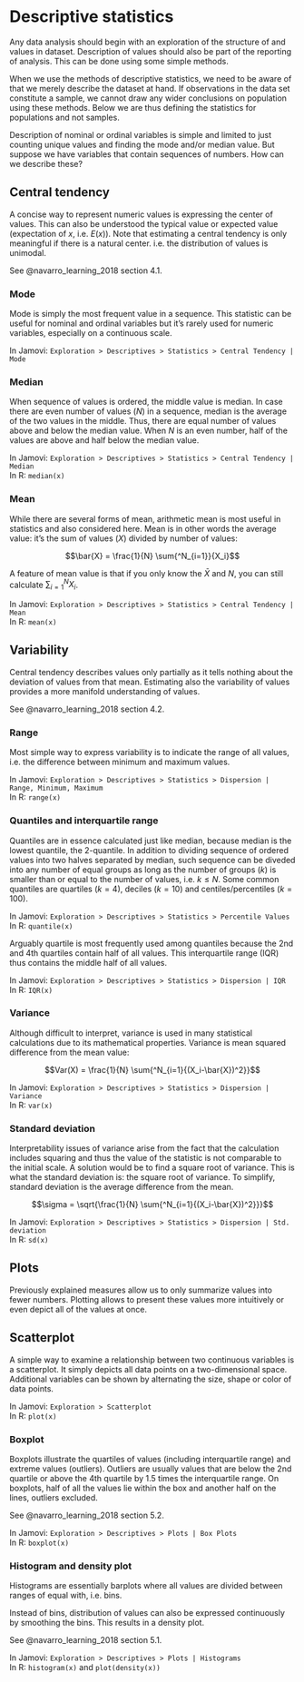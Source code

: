 # Descriptive statistics

Any data analysis should begin with an exploration of the structure of and values in dataset. Description of values should also be part of the reporting of analysis. This can be done using some simple methods.

When we use the methods of descriptive statistics, we need to be aware of that we merely describe the dataset at hand. If observations in the data set constitute a sample, we cannot draw any wider conclusions on population using these methods. Below we are thus defining the statistics for populations and not samples.

Description of nominal or ordinal variables is simple and limited to just counting unique values and finding the mode and/or median value. But suppose we have variables that contain sequences of numbers. How can we describe these?

## Central tendency

A concise way to represent numeric values is expressing the center of values. This can also be understood the typical value or expected value (expectation of $x$, i.e. $E(x)$). Note that estimating a central tendency is only meaningful if there is a natural center. i.e. the distribution of values is unimodal.

See @navarro_learning_2018 section 4.1.

### Mode

Mode is simply the most frequent value in a sequence. This statistic can be useful for nominal and ordinal variables but it's rarely used for numeric variables, especially on a continuous scale.

In Jamovi: `Exploration > Descriptives > Statistics > Central Tendency | Mode `   

### Median

When sequence of values is ordered, the middle value is median. In case there are even number of values ($N$) in a sequence, median is the average of the two values in the middle. Thus, there are equal number of values above and below the median value. When $N$ is an even number, half of the values are above and half below the median value.

In Jamovi: `Exploration > Descriptives > Statistics > Central Tendency | Median `   
In R: `median(x)`

### Mean

While there are several forms of mean, arithmetic mean is most useful in statistics and also considered here. Mean is in other words the average value: it's the sum of values ($X$) divided by number of values:

$$\bar{X} = \frac{1}{N} \sum{^N_{i=1}}{X_i}$$

A feature of mean value is that if you only  know the $\bar{X}$ and $N$, you can still calculate $\sum{^N_{i=1}}{X_i}$.

In Jamovi: `Exploration > Descriptives > Statistics > Central Tendency | Mean `   
In R: `mean(x)`

## Variability

Central tendency describes values only partially as it tells nothing about the deviation of values from that mean. Estimating also the variability of values provides a more manifold understanding of values. 

See @navarro_learning_2018 section 4.2.

### Range

Most simple way to express variability is to indicate the range of all values, i.e. the difference between minimum and maximum values.

In Jamovi: `Exploration > Descriptives > Statistics > Dispersion | Range, Minimum, Maximum `   
In R: `range(x)`

### Quantiles and interquartile range

Quantiles are in essence calculated just like median, because median is the lowest quantile, the 2-quantile. In addition to dividing sequence of ordered values into two halves separated by median, such sequence can be diveded into any number of equal groups as long as the number of groups ($k$) is smaller than or equal to the number of values, i.e. $k \le N$. Some common quantiles are quartiles ($k = 4$), deciles ($k = 10$) and centiles/percentiles ($k = 100$). 

In Jamovi: `Exploration > Descriptives > Statistics > Percentile Values  `   
In R: `quantile(x)`

Arguably quartile is most frequently used among quantiles because the 2nd and 4th quartiles contain half of all values. This interquartile range (IQR) thus contains the middle half of all values.

In Jamovi: `Exploration > Descriptives > Statistics > Dispersion | IQR  `   
In R: `IQR(x)`

### Variance

Although difficult to interpret, variance is used in many statistical calculations due to its mathematical properties. Variance is mean squared difference from the mean value:

$$Var(X) = \frac{1}{N} \sum{^N_{i=1}{(X_i-\bar{X})^2}}$$

In Jamovi: `Exploration > Descriptives > Statistics > Dispersion | Variance  `   
In R: `var(x)`

### Standard deviation

Interpretability issues of variance arise from the fact that the calculation includes squaring and thus the value of the statistic is not comparable to the initial scale. A solution would be to find a square root of variance. This is what the standard deviation is: the square root of variance. To simplify, standard deviation is the average difference from the mean.

$$\sigma = \sqrt{\frac{1}{N} \sum{^N_{i=1}{(X_i-\bar{X})^2}}}$$

In Jamovi: `Exploration > Descriptives > Statistics > Dispersion | Std. deviation  `   
In R: `sd(x)`

## Plots

Previously explained measures allow us to only summarize values into fewer numbers. Plotting allows to present these values more intuitively or even depict all of the values at once.

## Scatterplot

A simple way to examine a relationship between two continuous variables is a scatterplot. It simply depicts all data points on a two-dimensional space. Additional variables can be shown by alternating the size, shape or color of data points.

In Jamovi: `Exploration > Scatterplot `   
In R: `plot(x)`

### Boxplot

Boxplots illustrate the quartiles of values (including interquartile range) and extreme values (outliers). Outliers are usually values that are below the 2nd quartile or above the 4th quartile by 1.5 times the interquartile range. On boxplots, half of all the values lie within the box and another half on the lines, outliers excluded.

See @navarro_learning_2018 section 5.2.

In Jamovi: `Exploration > Descriptives > Plots | Box Plots `   
In R: `boxplot(x)`

### Histogram and density plot

Histograms are essentially barplots where all values are divided between ranges of equal with, i.e. bins.

Instead of bins, distribution of values can also be expressed continuously by smoothing the bins. This results in a density plot.

See @navarro_learning_2018 section 5.1.

In Jamovi: `Exploration > Descriptives > Plots | Histograms `   
In R: `histogram(x)` and `plot(density(x))`